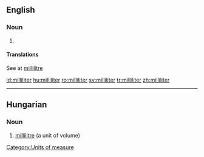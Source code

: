 ==English==

===Noun===
{{en-noun}}

# {{US}} {{alternative spelling of|[[millilitre]]}}

====Translations====
See at [[millilitre]]

[[Category:Units of measure]]

[[id:milliliter]]
[[hu:milliliter]]
[[ro:milliliter]]
[[sv:milliliter]]
[[tr:milliliter]]
[[zh:milliliter]]

----
{{rfc-auto|sort languages}}
==Hungarian==

===Noun===
{{infl|hu|noun}}

# [[millilitre]] (a unit of volume)

{{tbot entry|Hungarian|millilitre|2009|November|hu}}